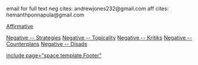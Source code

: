 email for full text
neg cites: andrewjones232@gmail.com
aff cites: hemanthponnapula@gmail.com
<span style="background-color: #ffffff; color: #777777; display: block; font-family: arial,sans-serif; font-size: 12px; text-align: start;">
</span>

[[@Affirmative -- Stratford JS 2012-2013|Affirmative]]


[[@Negative -- Strategies -- Stratford JS 2012-2013|Negative -- Strategies]]
[[@Negative -- Topicality Stratford JS 2012-2013|Negative -- Topicality]]
[[@Negative -- Kritiks Stratford JS 2012-2013|Negative -- Kritiks]]
[[@Negative -- Counterplans Stratford JS 2012-|Negative -- Counterplans]]
[[@Negative -- Disadvantages Stratford JS 2012-201|Negative -- Disads]]


[[include page="space.template.Footer"]]